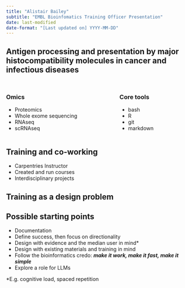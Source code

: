 ```yaml
---
title: "Alistair Bailey"
subtitle: "EMBL Bioinfomatics Training Officer Presentation"
date: last-modified
date-format: "[Last updated on] YYYY-MM-DD" 
---
```


## {#slide1-id background-image="img/career-tl-01.png" background-size="contain" data-menu-title="Timeline 1"}

## {#slide2-id background-image="img/career-tl-02.png" background-size="contain" data-menu-title="Timeline 2"}

## {#slide3-id background-image="img/career-tl-03.png" background-size="contain" data-menu-title="Timeline 3"}

## [Antigen processing and presentation]{.vonrestoff}  by major histocompatibility molecules in cancer and infectious diseases {.center}

## {#slide5-id background-image="img/mhc-i-structure.png" background-size="contain" background-color="white" data-menu-title="HLA-A2"}

## {#slide6-id data-menu-title="Omics experience Informatics workflow" .center}

:::: {.columns}

::: {.column width="60%"}
### [Omics]{.vonrestoff}

- Proteomics
- Whole exome sequencing
- RNAseq
- scRNAseq
:::

::: {.column width="40%"}
### [Core tools]{.vonrestoff}

- bash
- R
- git
- markdown
:::

::::

## [Training and co-working]{.vonrestoff} {.center}

- Carpentries Instructor
- Created and run courses
- Interdisciplinary projects

## {#slide8-id  background-image="img/desirepath.png" background-size="contain" data-menu-title="Design"}

## Training as [a design problem]{.vonrestoff} {.center}

## {#slide10-id  background-image="img/bioinformatics-desire-lines-01.png" background-size="contain" data-menu-title="Bioinformatics Analysis Design 1"}

## {#slide11-id  background-image="img/bioinformatics-desire-lines-02.png" background-size="contain" data-menu-title="Bioinformatics Analysis Design 2"}

## [Possible starting points]{.vonrestoff} {.center}

- Documentation
- Define success, then focus on directionality
- Design with evidence and the median user in mind[\*]{.highlight}
- Design with existing materials and training in mind
- Follow the bioinformatics credo: ***make it work, make it fast, make it simple***
- Explore a role for LLMs

[[\*]{.highlight}E.g. cognitive load, spaced repetition]{.small}
